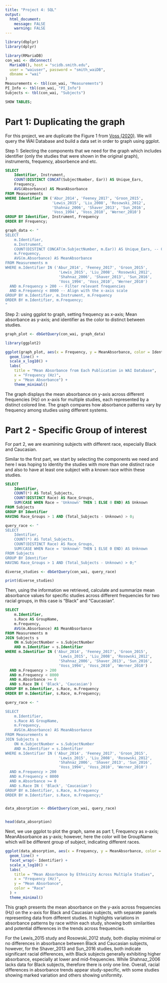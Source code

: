 ```yaml
---
title: "Project 4: SQL"
output:
  html_document:
    message: FALSE
    warning: FALSE
---
```


```r
library(dbplyr)
library(dplyr)
```

```r
library(RMariaDB)
con_wai <- dbConnect(
  MariaDB(), host = "scidb.smith.edu",
  user = "waiuser", password = "smith_waiDB", 
  dbname = "wai"
)
Measurements <- tbl(con_wai, "Measurements")
PI_Info <- tbl(con_wai, "PI_Info")
Subjects <- tbl(con_wai, "Subjects")
```

```sql
SHOW TABLES;
```

# Part 1: Duplicating the graph

For this project, we are duplicate the Figure 1 from [Voss (2020)](https://pmc.ncbi.nlm.nih.gov/articles/PMC7093226/). We will query the WAI Database and build a data set in order to graph using ggplot.

Step 1: Selecting the components that we need for the graph which includes identifier (only the studies that were shown in the original graph), instruments, frequency, absorbence and etc.

```sql
SELECT 
    Identifier, Instrument, 
    COUNT(DISTINCT CONCAT(SubjectNumber, Ear)) AS Unique_Ears,
    Frequency,
    AVG(Absorbance) AS MeanAbsorbance
FROM Measurements
WHERE Identifier IN ('Abur_2014', 'Feeney_2017', 'Groon_2015', 
                     'Lewis_2015', 'Liu_2008', 'Rosowski_2012', 
                     'Shahnaz_2006', 'Shaver_2013', 'Sun_2016', 
                     'Voss_1994', 'Voss_2010', 'Werner_2010')
GROUP BY Identifier, Instrument, Frequency
ORDER BY Frequency;
```

```r
graph_data <- "
SELECT 
    m.Identifier,
    m.Instrument,
    COUNT(DISTINCT CONCAT(m.SubjectNumber, m.Ear)) AS Unique_Ears, -- Count unique ears
    m.Frequency,
    AVG(m.Absorbance) AS MeanAbsorbance
FROM Measurements m
WHERE m.Identifier IN ('Abur_2014', 'Feeney_2017', 'Groon_2015', 
                        'Lewis_2015', 'Liu_2008', 'Rosowski_2012', 
                        'Shahnaz_2006', 'Shaver_2013', 'Sun_2016', 
                        'Voss_1994', 'Voss_2010', 'Werner_2010')
  AND m.Frequency > 200 -- Filter relevant frequencies
  AND m.Frequency < 8000 -- Align with the x-axis scale
GROUP BY m.Identifier, m.Instrument, m.Frequency
ORDER BY m.Identifier, m.Frequency;
"
```

Step 2: using ggplot to graph, setting frequency as x-axis; Mean absorbance as y-axis; and identifier as the color to distinct between studies.

```r
graph_plot <- dbGetQuery(con_wai, graph_data)

library(ggplot2)

ggplot(graph_plot, aes(x = Frequency, y = MeanAbsorbance, color = Identifier)) +
  geom_line() +
  scale_x_log10() + 
  labs(
    title = "Mean Absorbance from Each Publication in WAI Database",
    x = "Frequency (Hz)",
    y = "Mean Absorbance") +
    theme_minimal() 

```

The graph displays the mean absorbance on y-axis across different frequencies (Hz) on x-axis for multiple studies, each represented by a distinct colored line. The graph compares how absorbance patterns vary by frequency among studies using different systems.

# Part 2 - Specific Group of interest

For part 2, we are examining subjects with different race, especially Black and Caucasian.

Similar to the first part, we start by selecting the components we need and here I was hoping to identity the studies with more than one distinct race and also to have at least one subject with a known race within these studies.

```sql
SELECT 
    Identifier,
    COUNT(*) AS Total_Subjects,
    COUNT(DISTINCT Race) AS Race_Groups,
    SUM(CASE WHEN Race = 'Unknown' THEN 1 ELSE 0 END) AS Unknown
FROM Subjects
GROUP BY Identifier
HAVING Race_Groups > 1 AND (Total_Subjects - Unknown) > 0; 
```

```r
query_race <- "
SELECT 
    Identifier,
    COUNT(*) AS Total_Subjects,
    COUNT(DISTINCT Race) AS Race_Groups,
    SUM(CASE WHEN Race = 'Unknown' THEN 1 ELSE 0 END) AS Unknown
FROM Subjects
GROUP BY Identifier
HAVING Race_Groups > 1 AND (Total_Subjects - Unknown) > 0;"

diverse_studies <- dbGetQuery(con_wai, query_race)

print(diverse_studies)

```

Then, using the information we retrieved, calculate and summarize mean absorbance values for specific studies across different frequencies for two racial groups, in this case is "Black" and "Caucasian".

```sql

SELECT 
    m.Identifier,       
    s.Race AS GroupName,  
    m.Frequency,         
    AVG(m.Absorbance) AS MeanAbsorbance 
FROM Measurements m
JOIN Subjects s 
    ON m.SubjectNumber = s.SubjectNumber
    AND m.Identifier = s.Identifier
WHERE m.Identifier IN ('Abur_2014', 'Feeney_2017', 'Groon_2015', 
                        'Lewis_2015', 'Liu_2008', 'Rosowski_2012', 
                        'Shahnaz_2006', 'Shaver_2013', 'Sun_2016', 
                        'Voss_1994', 'Voss_2010', 'Werner_2010') 
  AND m.Frequency > 200            
  AND m.Frequency < 8000
  AND m.Absorbance >= 0            
  AND s.Race IN ( 'Black', 'Caucasian')   
GROUP BY m.Identifier, s.Race, m.Frequency 
ORDER BY m.Identifier, s.Race, m.Frequency;

```

```r
query_race <- "

SELECT 
    m.Identifier,       
    s.Race AS GroupName,  
    m.Frequency,         
    AVG(m.Absorbance) AS MeanAbsorbance 
FROM Measurements m
JOIN Subjects s 
    ON m.SubjectNumber = s.SubjectNumber
    AND m.Identifier = s.Identifier
WHERE m.Identifier IN ('Abur_2014', 'Feeney_2017', 'Groon_2015', 
                        'Lewis_2015', 'Liu_2008', 'Rosowski_2012', 
                        'Shahnaz_2006', 'Shaver_2013', 'Sun_2016', 
                        'Voss_1994', 'Voss_2010', 'Werner_2010') 
  AND m.Frequency > 200            
  AND m.Frequency < 8000
  AND m.Absorbance >= 0            
  AND s.Race IN ( 'Black', 'Caucasian')  
GROUP BY m.Identifier, s.Race, m.Frequency 
ORDER BY m.Identifier, s.Race, m.Frequency;"


data_absorption <- dbGetQuery(con_wai, query_race)


head(data_absorption)
```

Next, we use ggplot to plot the graph, same as part 1, Frequency as x-axis; MeanAbsorbance as y-axis; however, here the color will be GroupName which will be different group of subject, indicating different races.

```r

ggplot(data_absorption, aes(x = Frequency, y = MeanAbsorbance, color = GroupName)) +
  geom_line() +
  facet_wrap(~ Identifier) +  
  scale_x_log10() +          
  labs(
    title = "Mean Absorbance by Ethnicity Across Multiple Studies",
    x = "Frequency (Hz)",
    y = "Mean Absorbance",
    color = "Race"
  ) +
  theme_minimal()

```

This graph presents the mean absorbance on the y-axis across frequencies (Hz) on the x-axis for Black and Caucasian subjects, with separate panels representing data from different studies. It highlights variations in absorbance patterns by race within each study, showing both similarities and potential differences in the trends across frequencies.

For the Lewis_2015 study and Rosowski_2012 study, both display minimal or no differences in absorbance between Black and Caucasian subjects, however, for the Shaver_2013 and Sun_2016 studies, both indicate significant racial differences, with Black subjects generally exhibiting higher absorbance, especially at lower and mid-frequencies. While Shahnaz_2006 lacks data for Black subjects, therefore there is only one line. Overall, racial differences in absorbance trends appear study-specific, with some studies showing marked variation and others showing uniformity.
